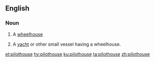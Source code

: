 ==English==

===Noun===
{{en-noun}}

# {{context|nautical|lang=en}} A [[wheelhouse]]
# A [[yacht]] or other small vessel having a wheelhouse.

[[et:pilothouse]]
[[hy:pilothouse]]
[[ku:pilothouse]]
[[ta:pilothouse]]
[[zh:pilothouse]]